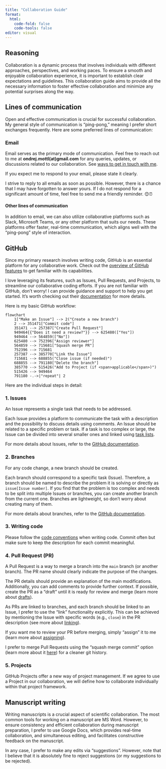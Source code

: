 ```yaml
---
title: "Collaboration Guide"
format: 
  html:
    code-fold: false
    code-tools: false
editor: visual
---
```


## Reasoning

Collaboration is a dynamic process that involves individuals with different approaches, perspectives, and working paces. To ensure a smooth and enjoyable collaboration experience, it is important to establish clear expectations and guidelines. This collaboration guide aims to provide all the necessary information to foster effective collaboration and minimize any potential surprises along the way.

## Lines of communication

Open and effective communication is crucial for successful collaboration. My general style of communication is "ping-pong," meaning I prefer short exchanges frequently. Here are some preferred lines of communication: 

### Email

Email serves as the primary mode of communication. Feel free to reach out to me at **ondrej.mottl(at)gmail.com** for any queries, updates, or discussions related to our collaboration. See [ways to get in touch with me](/collaboration/get_in_touch.qmd).

If you expect me to respond to your email, please state it clearly. 

I strive to reply to all emails as soon as possible. However, there is a chance that I may have forgotten to answer yours. If I do not respond for a significant amount of time, feel free to send me a friendly reminder. 😊⏰

#### Other lines of communication

In addition to email, we can also utilize collaborative platforms such as Slack, Microsoft Teams, or any other platform that suits our needs. These platforms offer faster, real-time communication, which aligns well with the "ping-pong" style of interaction.

## GitHub

Since my primary research involves writing code, GitHub is an essential platform for any collaborative work. Check out the [overview of GitHub features](https://github.com/features#features-project-management) to get familiar with its capabilities. 

I love leveraging its features, such as Issues, Pull Requests, and Projects, to streamline our collaborative coding efforts. If you are not familiar with GitHub, don't worry! I can provide guidance and support to help you get started. It's worth checking out their [documentation](https://docs.github.com/en/issues) for more details. 

Here is my basic GitHub workflow: 

```mermaid
flowchart
    1["Make an Issue"] --> 2("Create a new branch")
    2 --> 351471["Commit code"]
    351471 --> 257387["Create Pull Request"]
    949464{{"Does it need a review?"}} --> 625480(["Yes"])
    949464 --> 564859(["No"])
    625480 --> 752396["Assign reviewer"]
    564859 --> 715681["Squash merge PR"]
    752396 --> 715681
    257387 --> 385770["Link the Issue"]
    715681 --> 688855("Close issue (if needed)")
    688855 --> 791180["Delete the branch"]
    385770 --> 515426("Add to Project (if <span>applicable</span>)")
    515426 --> 949464
    791180 -.->|"repeat"| 2
```

Here are the individual steps in detail:

### 1. Issues

An Issue represents a single task that needs to be addressed. 

Each Issue provides a platform to communicate the task with a description and the possibility to discuss details using comments. An Issue should be related to a specific problem or task. If a task is too complex or large, the Issue can be divided into several smaller ones and linked using [task lists](https://docs.github.com/en/issues/tracking-your-work-with-issues/about-tasklists).

For more details about Issues, refer to the [GitHub documentation](https://docs.github.com/en/issues/tracking-your-work-with-issues/about-issues).

### 2. Branches

For any code change, a new branch should be created. 

Each branch should correspond to a specific task (Issue). Therefore, a branch should be named to describe the problem it is solving or directly as `issue[Issue number]`. If you find that the problem is too complex and needs to be split into multiple Issues or branches, you can create another branch from the current one. Branches are lightweight, so don't worry about creating many of them.

For more details about branches, refer to the [GitHub documentation](https://docs.github.com/en/pull-requests/collaborating-with-pull-requests/proposing-changes-to-your-work-with-pull-requests/about-branches).


### 3. Writing code

Please follow the [code conventions](/collaboration/code_convention.qmd) when writing code. Commit often but make sure to keep the description for each commit meaningful. 

### 4. Pull Request (PR)

A Pull Request is a way to merge a branch into the `main` branch (or another branch). The PR name should clearly indicate the purpose of the changes. 

The PR details should provide an explanation of the main modifications. Additionally, you can add comments to provide further context. If possible, create the PR as a "draft" until it is ready for review and merge (learn more about [drafts](https://docs.github.com/en/pull-requests/collaborating-with-pull-requests/proposing-changes-to-your-work-with-pull-requests/about-pull-requests#draft-pull-requests)). 

As PRs are linked to branches, and each branch should be linked to an Issue, I prefer to use the "link" functionality explicitly. This can be achieved by mentioning the Issue with specific words (e.g., `close`) in the PR description (see more about [linking](https://docs.github.com/en/issues/tracking-your-work-with-issues/linking-a-pull-request-to-an-issue)).

If you want me to review your PR before merging, simply "assign" it to me (learn more about [assigning](https://docs.github.com/en/issues/tracking-your-work-with-issues/assigning-issues-and-pull-requests-to-other-github-users)).

I prefer to merge Pull Requests using the "squash merge commit" option (learn more about it [here](https://docs.github.com/en/pull-requests/collaborating-with-pull-requests/incorporating-changes-from-a-pull-request/about-pull-request-merges#squash-and-merge-your-commits)) for a cleaner git history. 

### 5. Projects

GitHub Projects offer a new way of project management. If we agree to use a Project in our collaboration, we will define how to collaborate individually within that project framework.

## Manuscript writing

Writing manuscripts is a crucial aspect of scientific collaboration. The most common tools for working on a manuscript are MS Word. However, to ensure consistency and efficient collaboration during manuscript preparation, I prefer to use Google Docs, which provides real-time collaboration, and simultaneous editing, and facilitates constructive feedback on the manuscript. 

In any case, I prefer to make any edits via "suggestions". However, note that I believe that it is absolutely fine to reject suggestions (or my suggestions to be rejected).
